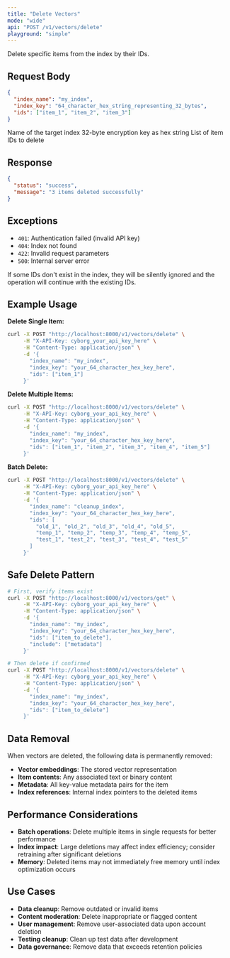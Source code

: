 ```yaml
---
title: "Delete Vectors"
mode: "wide"
api: "POST /v1/vectors/delete"
playground: "simple"
---
```


Delete specific items from the index by their IDs.

## Request Body

```json
{
  "index_name": "my_index",
  "index_key": "64_character_hex_string_representing_32_bytes",
  "ids": ["item_1", "item_2", "item_3"]
}
```

<Expandable title="parameters">
  <ParamField body="index_name" type="string" required="true">
    Name of the target index
  </ParamField>
  <ParamField body="index_key" type="string" required="true">
    32-byte encryption key as hex string
  </ParamField>
  <ParamField body="ids" type="array[string]" required="true">
    List of item IDs to delete
  </ParamField>
</Expandable>

## Response

```json
{
  "status": "success",
  "message": "3 items deleted successfully"
}
```

## Exceptions

- `401`: Authentication failed (invalid API key)
- `404`: Index not found
- `422`: Invalid request parameters
- `500`: Internal server error

<Note>If some IDs don't exist in the index, they will be silently ignored and the operation will continue with the existing IDs.</Note>

## Example Usage

**Delete Single Item:**
```bash
curl -X POST "http://localhost:8000/v1/vectors/delete" \
     -H "X-API-Key: cyborg_your_api_key_here" \
     -H "Content-Type: application/json" \
     -d '{
       "index_name": "my_index",
       "index_key": "your_64_character_hex_key_here",
       "ids": ["item_1"]
     }'
```

**Delete Multiple Items:**
```bash
curl -X POST "http://localhost:8000/v1/vectors/delete" \
     -H "X-API-Key: cyborg_your_api_key_here" \
     -H "Content-Type: application/json" \
     -d '{
       "index_name": "my_index",
       "index_key": "your_64_character_hex_key_here",
       "ids": ["item_1", "item_2", "item_3", "item_4", "item_5"]
     }'
```

**Batch Delete:**
```bash
curl -X POST "http://localhost:8000/v1/vectors/delete" \
     -H "X-API-Key: cyborg_your_api_key_here" \
     -H "Content-Type: application/json" \
     -d '{
       "index_name": "cleanup_index",
       "index_key": "your_64_character_hex_key_here",
       "ids": [
         "old_1", "old_2", "old_3", "old_4", "old_5",
         "temp_1", "temp_2", "temp_3", "temp_4", "temp_5",
         "test_1", "test_2", "test_3", "test_4", "test_5"
       ]
     }'
```

## Safe Delete Pattern

```bash
# First, verify items exist
curl -X POST "http://localhost:8000/v1/vectors/get" \
     -H "X-API-Key: cyborg_your_api_key_here" \
     -H "Content-Type: application/json" \
     -d '{
       "index_name": "my_index",
       "index_key": "your_64_character_hex_key_here",
       "ids": ["item_to_delete"],
       "include": ["metadata"]
     }'

# Then delete if confirmed
curl -X POST "http://localhost:8000/v1/vectors/delete" \
     -H "X-API-Key: cyborg_your_api_key_here" \
     -H "Content-Type: application/json" \
     -d '{
       "index_name": "my_index",
       "index_key": "your_64_character_hex_key_here",
       "ids": ["item_to_delete"]
     }'
```

## Data Removal

When vectors are deleted, the following data is permanently removed:

- **Vector embeddings**: The stored vector representation
- **Item contents**: Any associated text or binary content
- **Metadata**: All key-value metadata pairs for the item
- **Index references**: Internal index pointers to the deleted items

## Performance Considerations

- **Batch operations**: Delete multiple items in single requests for better performance
- **Index impact**: Large deletions may affect index efficiency; consider retraining after significant deletions
- **Memory**: Deleted items may not immediately free memory until index optimization occurs

## Use Cases

- **Data cleanup**: Remove outdated or invalid items
- **Content moderation**: Delete inappropriate or flagged content
- **User management**: Remove user-associated data upon account deletion
- **Testing cleanup**: Clean up test data after development
- **Data governance**: Remove data that exceeds retention policies